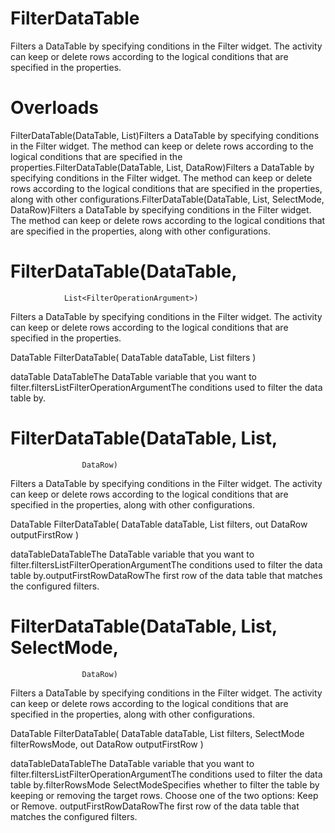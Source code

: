 ﻿# FilterDataTable

Filters a DataTable by specifying conditions in the Filter widget. The activity can keep
            or delete rows according to the logical conditions that are specified in the
            properties.

# 



# Overloads

FilterDataTable(DataTable,
                                    List<FilterOperationArgument>)Filters a DataTable by specifying conditions in the Filter
                                widget. The method can keep or delete rows according to the logical
                                conditions that are specified in the properties.FilterDataTable(DataTable,
                                    List<FilterOperationArgument>, DataRow)Filters a DataTable by specifying conditions in the Filter
                                widget. The method can keep or delete rows according to the logical
                                conditions that are specified in the properties, along with other
                                configurations.FilterDataTable(DataTable,
                                    List<FilterOperationArgument>, SelectMode,
                                DataRow)Filters a DataTable by specifying conditions in the Filter
                                widget. The method can keep or delete rows according to the logical
                                conditions that are specified in the properties, along with other
                                configurations.

# FilterDataTable(DataTable,
                List<FilterOperationArgument>)

Filters a DataTable by specifying conditions in the Filter widget. The activity can
                keep or delete rows according to the logical conditions that are specified in the
                properties.

DataTable FilterDataTable(
	DataTable dataTable,
	List<FilterOperationArgument> filters
)

dataTable DataTableThe DataTable variable that you want to filter.filtersListFilterOperationArgumentThe conditions used to filter the data table by.

# FilterDataTable(DataTable, List<FilterOperationArgument>,
                    DataRow)

Filters a DataTable by specifying conditions in the Filter widget. The activity can
                keep or delete rows according to the logical conditions that are specified in the
                properties, along with other configurations.

DataTable FilterDataTable(
	DataTable dataTable,
	List<FilterOperationArgument> filters,
	out DataRow outputFirstRow
)

dataTableDataTableThe DataTable variable that you want to filter.filtersListFilterOperationArgumentThe conditions used to filter the data table by.outputFirstRowDataRowThe first row of the data table that matches the configured filters.

# FilterDataTable(DataTable, List<FilterOperationArgument>, SelectMode,
                    DataRow)

Filters a DataTable by specifying conditions in the Filter widget. The activity can
                keep or delete rows according to the logical conditions that are specified in the
                properties, along with other configurations.

DataTable FilterDataTable(
	DataTable dataTable,
	List<FilterOperationArgument> filters,
	SelectMode filterRowsMode,
	out DataRow outputFirstRow
)

dataTableDataTableThe DataTable variable that you want to filter.filtersListFilterOperationArgumentThe conditions used to filter the data table by.filterRowsMode SelectModeSpecifies whether to filter the table by keeping or removing the target
                        rows. Choose one of the two options: Keep or Remove. outputFirstRowDataRowThe first row of the data table that matches the configured filters.
